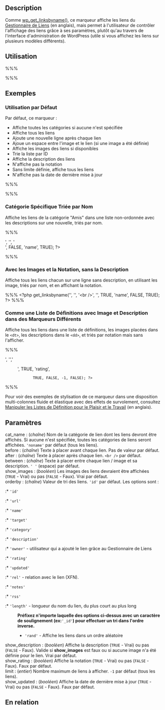 {{French Header}}
== Description ==

Comme [[fr:Marqueurs_de_Modele/wp_get_linksbyname|wp_get_linksbyname()]], ce marqueur affiche les liens du [[Links Manager|Gestionnaire de Liens]] (en anglais), mais permet à l'utilisateur de contrôler l'affichage des liens grâce à ses paramètres, plutôt qu'au travers de l'interface d'administration de WordPress (utile si vous affichez les liens sur plusieurs modèles différents).

== Utilisation ==

%%% <?php get_linksbyname('cat_name', 'before', 
'after', 'between', show_images, 'orderby',
show_description, show_rating, limit, 
show_updated); ?> %%%

== Exemples ==

===Utilisation par Défaut===

Par défaut, ce marqueur :

* Affiche toutes les catégories si aucune n'est spécifiée
* Affiche tous les liens
* Ajoute une nouvelle ligne après chaque lien
* Ajoue un espace entre l'image et le lien (si une image a été définie)
* Affiche les images des liens si disponibles
* Trie la liste par ID
* Affiche la description des liens
* N'affiche pas la notation
* Sans limite définie, affiche tous les liens
* N'affiche pas la date de dernière mise à jour

%%% <?php get_linksbyname(); ?> %%%

=== Catégorie Spécifique Triée par Nom===

Affiche les liens de la catégorie "Amis" dans une liste non-ordonnée avec les descriptions sur une nouvelle, triés par nom.

%%% <ul>
 <?php get_linksbyname('Amis', '<li>', '</li>', '<br />', FALSE, 'name', TRUE); ?>
 </ul> %%%

=== Avec les Images et la Notation, sans la Description ===

Affiche tous les liens chacun sur une ligne sans description, en utilisant les image, triés par nom, et en affichant la notation.

%%% <nowiki><?php get_linksbyname('', '', '<br />', '', TRUE, 'name', FALSE, TRUE); ?></nowiki> %%%

=== Comme une Liste de Définitions avec Image et Description dans des Marqueurs Différents ===

Affiche tous les liens dans une liste de définitions, les images placées dans le <tt><nowiki><dt></nowiki></tt>, les descriptions dans le <tt><nowiki><dd></nowiki></tt>, et triés par notation mais sans l'afficher.

%%% <dl>
   <?php get_linksbyname('Portfolio', '<dt>',
        '</dd>','</dt><dd>', TRUE, 'rating',
        TRUE, FALSE, -1, FALSE); ?>
 </dl> %%%

Pour voir des exemples de stylisation de ce marqueur dans une disposition multi-colonnes fluide et élastique avec des effets de survolement, consultez [http://www.scottmcdaniel.com/?p=33 Manipuler les Listes de Définition pour le Plaisir et le Travail] (en anglais).

== Paramètres ==
; cat_name : (''chaîne'') Nom de la catégorie de lien dont les liens devront être affichés. Si aucune n'est spécifiée, toutes les catégories de liens seront affichées. <tt>'noname'</tt> par défaut (tous les liens).
; before : (''chaîne'') Texte à placer avant chaque lien. Pas de valeur par défaut.
; after : (''chaîne'') Texte à placer après chaque lien. <tt><nowiki><br /></nowiki></tt> par défaut.
; between : (''chaîne'') Texte à placer entre chaque lien / image et sa description. <tt>' '</tt> (espace) par défaut.
; show_images : (''booléen'') Les images des liens devraient être affichées (<tt>TRUE</tt> - Vrai) ou pas (<tt>FALSE</tt> - Faux). Vrai par défaut.
; orderby : (''chaîne'') Valeur de tri des liens. <tt>'id'</tt> par défaut. Les options sont :
:* <tt>'id'</tt>
:* <tt>'url'</tt>
:* <tt>'name'</tt>
:* <tt>'target'</tt>
:* <tt>'category'</tt>
:* <tt>'description'</tt>
:* <tt>'owner'</tt> - utilisateur qui a ajouté le lien grâce au Gestionnaire de Liens
:* <tt>'rating'</tt>
:* <tt>'updated'</tt>
:* <tt>'rel'</tt> - relation avec le lien (XFN).
:* <tt>'notes'</tt>
:* <tt>'rss'</tt>
:* <tt>'length'</tt> - longueur du nom du lien, du plus court au plus long
: '''Préfixez n'importe laquelle des options ci-dessus avec un caractère de soulignement (ex: '''<tt>'_id'</tt>''') pour effectuer un tri dans l'ordre inverse.'''
:* <tt>'rand'</tt> - Affiche les liens dans un ordre aléatoire
; show_description : (''booléen'') Affiche la description (<tt>TRUE</tt> - Vrai) ou pas (<tt>FALSE</tt> - Faux). Valide si '''show_images''' est faux ou si aucune image n'a été définie pour le lien. Vrai par défaut.
; show_rating : (''booléen'') Affiche la notation (<tt>TRUE</tt> - Vrai) ou pas (<tt>FALSE</tt> - Faux). Faux par défaut.
; limit : (''entier'') Nombre maximum de liens à afficher. <tt>-1</tt> par défaut (tous les liens).
; show_updated : (''booléen'') Affiche la date de dernière mise à jour (<tt>TRUE</tt> - Vrai) ou pas (<tt>FALSE</tt> - Faux). Faux par défaut.

== En relation ==

{{Gestionnaire de Liens Marqueurs}}